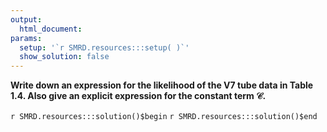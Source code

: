 ```yaml
---
output:
  html_document:
params:
  setup: '`r SMRD.resources:::setup( )`'
  show_solution: false
---
```


__Write down an expression for the likelihood of the V7 tube data in Table 1.4. Also give an explicit expression for the constant term $\mathcal{C}$.__

`r SMRD.resources:::solution()$begin`
`r SMRD.resources:::solution()$end`
